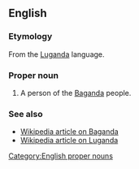 ==English==

===Etymology===
From the [[Luganda]] language. 

===Proper noun===
{{head|en|proper nouns}}

# A person of the [[Baganda]] people.

===See also===
*[[w:Buganda|Wikipedia article on Baganda]]
*[[w:Luganda|Wikipedia article on Luganda]]
[[Category:English proper nouns]]